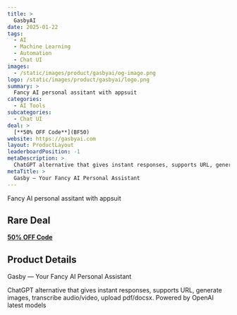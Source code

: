```yaml
---
title: >
  GasbyAI
date: 2025-01-22
tags:
  - AI
  - Machine Learning
  - Automation
  - Chat UI
images:
  - /static/images/product/gasbyai/og-image.png
logo: /static/images/product/gasbyai/logo.png
summary: >
  Fancy AI personal assitant with appsuit
categories:
  - AI Tools
subcategories:
  - Chat UI
deal: >
  [**50% OFF Code**](BF50)
website: https://gasbyai.com
layout: ProductLayout
leaderboardPosition: -1
metaDescription: >
  ChatGPT alternative that gives instant responses, supports URL, generate images, transcribe audio/video, upload pdf/docsx. Powered by OpenAI latest models
metaTitle: >
  Gasby — Your Fancy AI Personal Assistant
---
```

Fancy AI personal assitant with appsuit

## Rare Deal

[**50% OFF Code**](BF50)

## Product Details

Gasby — Your Fancy AI Personal Assistant

ChatGPT alternative that gives instant responses, supports URL, generate images, transcribe audio/video, upload pdf/docsx. Powered by OpenAI latest models
